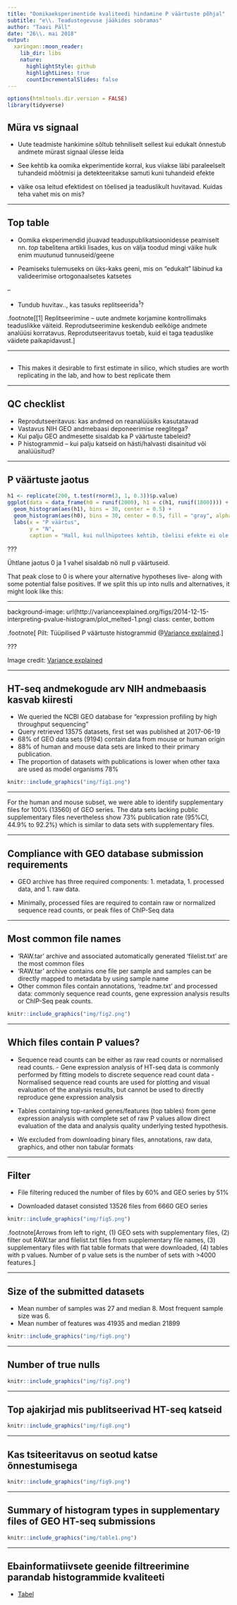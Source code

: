 ```yaml
---
title: "Oomikaeksperimentide kvaliteedi hindamine P väärtuste põhjal"
subtitle: "e\\. Teadustegevuse jääkides sobramas"
author: "Taavi Päll"
date: "26\\. mai 2018"
output:
  xaringan::moon_reader:
    lib_dir: libs
    nature:
      highlightStyle: github
      highlightLines: true
      countIncrementalSlides: false
---
```


```r
options(htmltools.dir.version = FALSE)
library(tidyverse)
```

## Müra vs signaal

- Uute teadmiste hankimine sõltub tehniliselt sellest kui edukalt õnnestub andmete mürast signaal ülesse leida  

- See kehtib ka oomika ekperimentide korral, kus viiakse läbi paraleelselt tuhandeid mõõtmisi ja detekteeritakse samuti kuni tuhandeid efekte      

- väike osa leitud efektidest on tõelised ja teaduslikult huvitavad. Kuidas teha vahet mis on mis?     

---

## Top table

- Oomika eksperimendid jõuavad teaduspublikatsioonidesse peamiselt nn. *top* tabelitena artikli lisades, kus on välja toodud mingi väike hulk enim muutunud tunnuseid/geene    

- Peamiseks tulemuseks on üks-kaks geeni, mis on "edukalt" läbinud ka valideerimise ortogonaalsetes katsetes    

--

- Tundub huvitav.., kas tasuks replitseerida<sup>1</sup>? 

.footnote[[1] Replitseerimine -- uute andmete korjamine kontrollimaks teaduslikke väiteid. Reprodutseerimine keskendub eelkõige andmete analüüsi korratavus. Reprodutseeritavus toetab, kuid ei taga teaduslike väidete paikapidavust.]

---

## 

- This makes it desirable to first estimate in silico, which studies are worth replicating in the lab, and how to best replicate them

---

## QC checklist

- Reprodutseeritavus: kas andmed on reanalüüsiks kasutatavad
- Vastavus NIH GEO andmebaasi deponeerimise reeglitega?
- Kui palju GEO andmesette sisaldab ka P väärtuste tabeleid?
- P histogrammid – kui palju katseid on hästi/halvasti disainitud või analüüsitud?

---

## P väärtuste jaotus 

```r
h1 <- replicate(200, t.test(rnorm(3, 1, 0.3))$p.value)
ggplot(data = data_frame(h0 = runif(2000), h1 = c(h1, runif(1800)))) +
  geom_histogram(aes(h1), bins = 30, center = 0.5) +
  geom_histogram(aes(h0), bins = 30, center = 0.5, fill = "gray", alpha = 0.7) +
  labs(x = "P väärtus", 
       y = "N",
       caption = "Hall, kui nullhüpotees kehtib, tõelisi efekte ei ole. Must, 10% tõelisi efekte ja statistiline jõud 80%.")
```

???

Ühtlane jaotus 0 ja 1 vahel sisaldab nö null p väärtuseid.

That peak close to 0 is where your alternative hypotheses live- along with some potential false positives. If we split this up into nulls and alternatives, it might look like this:

---

background-image: url(http://varianceexplained.org/figs/2014-12-15-interpreting-pvalue-histogram/plot_melted-1.png)
class: center, bottom

.footnote[
Pilt: Tüüpilised P väärtuste histogrammid 
@[Variance explained](http://varianceexplained.org/statistics/interpreting-pvalue-histogram/).
]

???

Image credit: [Variance explained](http://varianceexplained.org/statistics/interpreting-pvalue-histogram/)

---

## HT-seq andmekogude arv NIH andmebaasis kasvab kiiresti

- We queried the NCBI GEO database for "expression profiling by high throughput sequencing"
- Query retrieved 13575 datasets, first set was published at 2017-06-19
- 68% of GEO data sets (9194) contain data from mouse or human origin
- 88% of human and mouse data sets are linked to their primary publication. 
- The proportion of datasets with publications is lower when other taxa are used as model organisms 78%

```r
knitr::include_graphics("img/fig1.png")
```

---

For the human and mouse subset, we were able to identify supplementary files for 100% (13560) of GEO series.
The data sets lacking public supplementary files nevertheless show 73% publication rate (95%CI, 44.9% to 92.2%) which is similar to data sets with supplementary files.

---

## Compliance with GEO database submission requirements

- GEO archive has three required components: 
      1. metadata, 
      1. processed data, and 
      1. raw data. 

- Minimally, processed files are required to contain raw or normalized sequence read counts, or peak files of ChIP-Seq data

---

## Most common file names 

- 'RAW.tar' archive and associated automatically generated 'filelist.txt' are the most common files
- 'RAW.tar' archive contains one file per sample and samples can be directly mapped to metadata by using sample name
- Other common files contain annotations, 'readme.txt' and processed data: commonly sequence read counts, gene expression analysis results or ChIP-Seq peak counts.

```r
knitr::include_graphics("img/fig2.png")
```

---

## Which files contain P values?

- Sequence read counts can be either as raw read counts or normalised read counts. 
      - Gene expression analysis of HT-seq data is commonly performed by fitting models to discrete sequence read count data 
      - Normalised sequence read counts are used for plotting and visual evaluation of the analysis results, but cannot be used to directly reproduce gene expression analysis

- Tables containing top-ranked genes/features (top tables) from gene expression analysis with complete set of raw P values allow direct evaluation of the data and analysis quality underlying tested hypothesis.

- We excluded from downloading binary files, annotations, raw data, graphics, and other non tabular formats

---

## Filter

- File filtering reduced the number of files by 60% and GEO series by 51%   
   
- Downloaded dataset consisted 13526 files from 6660 GEO series

```r
knitr::include_graphics("img/fig5.png")
```

.footnote[Arrows from left to right, (1) GEO sets with supplementary files, (2) filter out RAW.tar and filelist.txt files from supplementary file names, (3) supplementary files with flat table formats that were downloaded, (4) tables with p values. Number of p value sets is the number of sets with >4000 features.]

---

## Size of the submitted datasets

- Mean number of samples was 27 and median 8. Most frequent sample size was 6. 
- Mean number of features was 41935 and median 21899 

```r
knitr::include_graphics("img/fig6.png")
```

---

## Number of true nulls

```r
knitr::include_graphics("img/fig7.png")
```

---

## Top ajakirjad mis publitseerivad HT-seq katseid

```r
knitr::include_graphics("img/fig8.png")
```

---

## Kas tsiteeritavus on seotud katse õnnestumisega

```r
knitr::include_graphics("img/fig9.png")
```

---

##  Summary of histogram types in supplementary files of GEO HT-seq submissions

```r
knitr::include_graphics("img/table1.png")
```

---

## Ebainformatiivsete geenide filtreerimine parandab histogrammide kvaliteeti

- [Tabel](spark.html)




